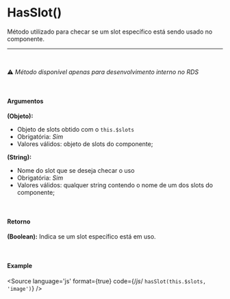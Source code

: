 
<Meta title="Utils/Methods/HasSlot()"/>

# HasSlot()

Método utilizado para checar se um slot específico está sendo usado no componente.

<hr />
<br />

⚠️ *Método disponível apenas para desenvolvimento interno no RDS*

<br />

#### Argumentos

**(Objeto):**
- Objeto de slots obtido com o `this.$slots`
- Obrigatória: *Sim*
- Valores válidos: objeto de slots do componente;

**(String):**
- Nome do slot que se deseja checar o uso
- Obrigatória: *Sim*
- Valores válidos: qualquer string contendo o nome de um dos slots do componente;

<br />

#### Retorno

**(Boolean):** Indica se um slot específico está em uso.

<br />

#### Example

<Story name="HasSlot">
</Story>

<Source
  language='js'
  format={true}
  code={/*js*/ `
  hasSlot(this.$slots, 'image')
`}
/>
